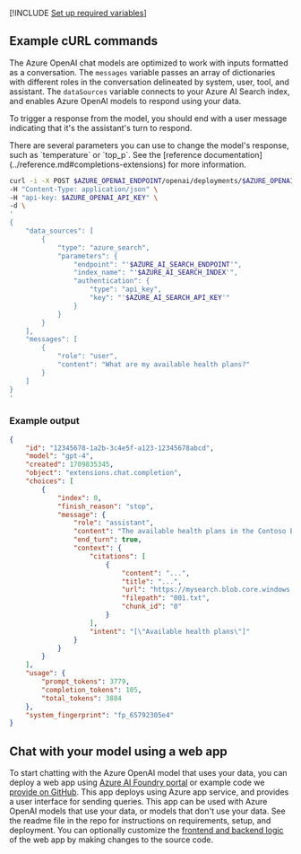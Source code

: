 ---
---

[!INCLUDE [Set up required variables](./use-your-data-common-variables)]

## Example cURL commands

The Azure OpenAI chat models are optimized to work with inputs formatted as a conversation. The `messages` variable passes an array of dictionaries with different roles in the conversation delineated by system, user, tool, and assistant. The `dataSources` variable connects to your Azure AI Search index, and enables Azure OpenAI models to respond using your data.

To trigger a response from the model, you should end with a user message indicating that it's the assistant's turn to respond.

<Tip>
There are several parameters you can use to change the model's response, such as `temperature` or `top_p`. See the [reference documentation](../reference.md#completions-extensions) for more information.
</Tip>

```bash
curl -i -X POST $AZURE_OPENAI_ENDPOINT/openai/deployments/$AZURE_OPENAI_DEPLOYMENT_NAME/chat/completions?api-version=2024-10-21 \
-H "Content-Type: application/json" \
-H "api-key: $AZURE_OPENAI_API_KEY" \
-d \
'
{
    "data_sources": [
        {
            "type": "azure_search",
            "parameters": {
                "endpoint": "'$AZURE_AI_SEARCH_ENDPOINT'",
                "index_name": "'$AZURE_AI_SEARCH_INDEX'",
                "authentication": {
                    "type": "api_key",
                    "key": "'$AZURE_AI_SEARCH_API_KEY'"
                }
            }
        }
    ],
    "messages": [
        {
            "role": "user",
            "content": "What are my available health plans?"
        }
    ]
}
'
```

### Example output

```json
{
    "id": "12345678-1a2b-3c4e5f-a123-12345678abcd",
    "model": "gpt-4",
    "created": 1709835345,
    "object": "extensions.chat.completion",
    "choices": [
        {
            "index": 0,
            "finish_reason": "stop",
            "message": {
                "role": "assistant",
                "content": "The available health plans in the Contoso Electronics plan and benefit packages are the Northwind Health Plus and Northwind Standard plans. [doc1].",
                "end_turn": true,
                "context": {
                    "citations": [
                        {
                            "content": "...",
                            "title": "...",
                            "url": "https://mysearch.blob.core.windows.net/xyz/001.txt",
                            "filepath": "001.txt",
                            "chunk_id": "0"
                        }
                    ],
                    "intent": "[\"Available health plans\"]"
                }
            }
        }
    ],
    "usage": {
        "prompt_tokens": 3779,
        "completion_tokens": 105,
        "total_tokens": 3884
    },
    "system_fingerprint": "fp_65792305e4"
}
```

## Chat with your model using a web app

To start chatting with the Azure OpenAI model that uses your data, you can deploy a web app using [Azure AI Foundry portal](../concepts/use-your-data.md#deploy-to-a-copilot-preview-teams-app-preview-or-web-app) or example code we [provide on GitHub](https://go.microsoft.com/fwlink/?linkid=2244395). This app deploys using Azure app service, and provides a user interface for sending queries. This app can be used with Azure OpenAI models that use your data, or models that don't use your data. See the readme file in the repo for instructions on requirements, setup, and deployment. You can optionally customize the [frontend and backend logic](../how-to/use-web-app.md#customizing-the-application-using-environment-variables) of the web app by making changes to the source code.

